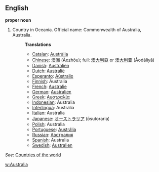 ==English==

'''proper noun'''

# Country in Oceania. Official name: Commonwealth of Australia, Australia.
#:'''Translations'''
#:*[[Catalan]]: [[Austràlia]]
#:*[[Chinese]]: [[澳洲]] (Àozhōu); full: [[澳大利亞]] or [[澳大利亚]] (Àodàlìyǎ)
#:*[[Danish]]: [[Australien]]
#:*[[Dutch]]: [[Australië]]
#:*[[Esperanto]]: [[Aŭstralio]]
#:*[[Finnish]]: Australia
#:*[[French]]: [[Australie]]
#:*[[German]]: [[Australien]]
#:*[[Greek]]: [[Αυστραλία]]
#:*[[Indonesian]]: Australia
#:*[[Interlingua]]: Australia
#:*[[Italian]]: Australia
#:*[[Japanese]]: [[オーストラリア]] (ōsutoraria)
#:*[[Polish]]: Australia
#:*[[Portuguese]]: [[Austrália]]
#:*[[Russian]]: [[Австралия]]
#:*[[Spanish]]: Australia
#:*[[Swedish]]: [[Australien]]

''See'': [[Countries of the world]]

[[w:Australia]]